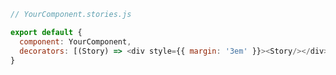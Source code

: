 ```js
// YourComponent.stories.js

export default {
  component: YourComponent,
  decorators: [(Story) => <div style={{ margin: '3em' }}><Story/></div>]
}
``` 